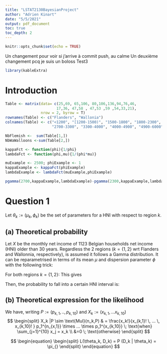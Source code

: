 ```yaml
---
title: "LSTAT2130BayesianProject"
author: "Adrien Kinart"
date: "5/5/2021"
output: pdf_document
toc: true
toc_depth: 2
---
```


```r
knitr::opts_chunk$set(echo = TRUE)
```
Un changement pour voir si j'arrive à commit push, au calme
Un deuxième changement pcq je suis un boloss
Test3
```r
library(kableExtra)
```

# Introduction 
```r
Table <- matrix(data= c(25,69, 65,106, 80,106,136,94,76,46,
                       17,36, 47,58 , 47,53 ,59 ,54,33,21),
                nrow = 2, byrow = T)
rownames(Table) <- c("Flanders", "Wallonia") 
colnames(Table) <- c("<1200", "[1200-1500)", "1500-1800", "1800-2300", "2300-2700",
                     "2700-3300", "3300-4000", "4000-4900", "4900-6000", ">6000")

NbFlemish <-  sum(Table[1,])
NbWaWalloons <-sum(Table[2,])  
```




```r
kappaFct <- function(phi){1/phi}
lambdaFct <- function(phi,mu){1/(phi*mu)}
```



```r
muExample <- 2500; phiExample <- 1
kappaExample <- kappaFct(phiExample)
lambdaExample <- lambdaFct(muExample,phiExample)

pgamma(2700,kappaExample,lambdaExample)-pgamma(2300,kappaExample,lambdaExample)
```

# Question 1
Let $\theta_k:= (\mu_k, \phi_k)$ be the set of parameters for a HNI with respect to region $k$.

## (a) Theoretical probability

Let $X$ be the monthly net income of 1123 Belgian households net income (HNI) older than 30 years. Regardless the 2 regions ($k=\{1,2\}$ wrt Flanders and Wallonnia, respectively), is assumed it follows a Gamma distribution. It can be reparametrised in terms of its mean $\mu$ and dispersion parameter $\phi$ with the following trick: 


\begin{equation}
\begin{split}
\kappa & = \frac{1}{\phi} \\
\lambda & = \frac{1}{\phi\; \mu}
\end{split}
\end{equation}


For both regions $k=\{1,2\}$: This gives


\begin{equation}
\begin{split}
f(x_k) = \frac{1}{\Gamma(\phi_k^{-1})} \big( \phi_k \mu \big)^{\phi_k} x_k^{\frac{1}{\phi_k}-1} \exp{(\frac{-x_k}{\phi_k \mu})}
\end{split}
\end{equation}


Then, the probability to fall into a certain HNI interval is: 

\begin{equation}
\begin{split}
P(x_{j_1} < x < x_{j_2}) =\int_{x_{j_1}}^{x_{j_2}} \frac{1}{\Gamma(\phi_k^{-1})} \big( \phi_k \mu \big)^{\phi_k} x_k^{\frac{1}{\phi_k}-1} \exp{(\frac{-x_k}{\phi_k \mu})}
\end{split}
\end{equation}



## (b) Theoretical expression for the likelihood

We have, writing $P:=(p_{k,1},..,p_{k,10})$ and $X_k:= (x_{k,1},... x_{k,10})$
$$
\begin{split}
X_k |P  \sim \text{Mul}(n_k,P)  & = \frac{x_k!}{x_{k,1}! \, ... \, x_{k,10}! } p_1^{n_{x,1}} \times ... \times p_1^{x_{k,10}} \; \text{when} \sum_{j=1}^{10} x_j = x_k \\
&=0 \; \text{otherwise}
\end{split}
$$

$$
\begin{equation}
\begin{split}
L(\theta_k, D_k) = P (D_k | \theta_k) = \pi_{}
\end{split}
\end{equation}
$$



